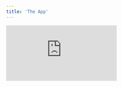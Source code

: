 ```yaml
---
title: 'The App'
---
```


<div
  style={{
    position: 'relative',
    paddingBottom: '56.25%', // 16:9 ratio
    height: 0,
  }}
>
  <iframe
    style={{
      position: 'absolute',
      top: 0,
      left: 0,
      width: '100%',
      height: '100%',
    }}
    src="https://www.youtube.com/embed/Zo_JEWHCPmU"
    frameBorder="0"
    allow="accelerometer; autoplay; clipboard-write; encrypted-media; gyroscope; picture-in-picture"
    allowFullScreen
  />
</div>

According to [QA Education](https://qaeducation.co.uk/feature/uk-teachers-spend-whole-day-marking-each-week/),
teachers spend a whole day on marking each week, and the majority say they do not spend enough time teaching as a result.
Let's try and fix this using AI!

We'll use LLMs to build an app that asks students questions *and* marks their answers, given a known markscheme.
We have to start somewhere, so let's start with some practice exam papers for high school level maths.

To kick things off, we've parsed [three practice exam papers](https://github.com/unifyai/demos/tree/main/ai_tutor/data/parsed/GCSE_(9%E2%80%931)_Mathematics)
from [OCR's Sample Assessment Material for GCSE Maths](https://www.ocr.org.uk/Images/169000-foundation-tier-sample-assessment-materials.pdf),
and used OpenAI's o1 model to generate synthetic student answers which o1 believes are appropriate for each possible number of marks to be awarded.

The details for these preliminary steps are not important,
but you're welcome to dig deeper if interested.
Feel free to check out:

- the [script](https://github.com/unifyai/demos/blob/main/marking_assistant/fetch_and_parse_pdf.py), and [data](https://github.com/unifyai/demos/tree/main/marking_assistant/data/parsed/GCSE_(9%E2%80%931)_Mathematics) for the parsed papers and markschemes

- the [script](https://github.com/unifyai/demos/blob/main/marking_assistant/generate_data.py) and [data](https://github.com/unifyai/demos/blob/main/marking_assistant/data/labelled_data.json) for the synthetic student answers

- the [script](https://github.com/unifyai/demos/blob/main/marking_assistant/generate_test_dataset.py) and [data](https://github.com/unifyai/demos/blob/main/marking_assistant/data/test_set.json) for building the resultant test set, for llm evaluations

For the demo, we'll make use of this synthetic data, and walk through the following three steps:

1. Build a Usage Dashboard 📊
2. Upload Eval Datasets 🗂️
3. Iterate and Improve our Agent 🔁

Let's dive in! 🤿